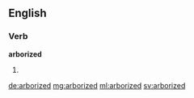 ==English==

===Verb===
'''arborized'''

# {{past of|arborize}}

[[de:arborized]]
[[mg:arborized]]
[[ml:arborized]]
[[sv:arborized]]